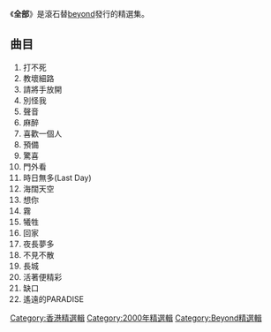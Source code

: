 {{unreferenced|time=2015-01-25T03:36:32+00:00}}
{{Album infobox | <!-- See Wikipedia:WikiProject_Albums -->
|  Name        = 全部
|  Type        = [[精選輯|精選輯]]
|  Artist      = [[Beyond|Beyond]]
|  Cover       = 
|  Background  = 
|  Released    = 2000年
|  Recorded    = 
|  Genre       = [[粵語流行音樂|粵語流行音樂]]
|  Language    = [[粵語|粵語]]
|  Label       = [[滾石唱片|滾石唱片]]
|  Last album  = [[原來_(歌曲专辑)|原來]]<br/>（1999）
|  This album  = '''全部'''<br/>（2000）
|  Next album  = [[一世|一世]]<br/>（1999）
}}


《'''全部'''》是滾石替[[beyond|beyond]]發行的精選集。

== 曲目 == 
#打不死
#教壞細路
#請將手放開
#別怪我
#聲音
#麻醉
#喜歡一個人
#預備
#驚喜
#門外看
#時日無多(Last Day)
#海闊天空
#想你
#霧
#犧牲
#回家
#夜長夢多
#不見不散
#長城
#活著便精彩
#缺口
#遙遠的PARADISE



{{album-stub}}
{{Beyond}}

[[Category:香港精選輯|Category:香港精選輯]]
[[Category:2000年精選輯|Category:2000年精選輯]]
[[Category:Beyond精選輯|Category:Beyond精選輯]]